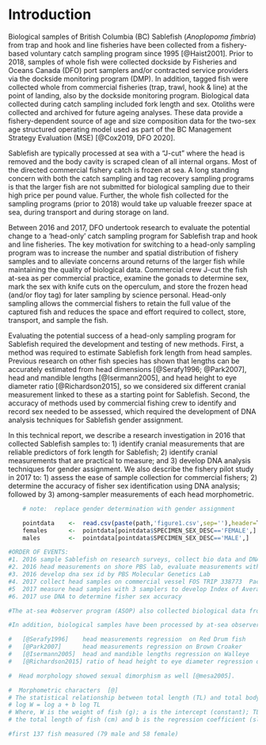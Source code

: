 # Introduction

  Biological samples of British Columbia (BC) Sablefish (*Anoplopoma fimbria*) from trap and hook and line fisheries have been collected from a fishery-based voluntary catch sampling program since 1995 [@Haist2001].  Prior to 2018, samples of whole fish were collected dockside by Fisheries and Oceans Canada (DFO) port samplers and/or contracted service providers via the dockside monitoring program (DMP). In addition, tagged fish were collected whole from commercial fisheries (trap, trawl, hook & line) at the point of landing, also by the dockside monitoring program. Biological data collected during catch sampling included fork length and sex. Otoliths were collected and archived for future ageing analyses.  These data provide a fishery-dependent source of age and size composition data for the two-sex age structured operating model used as part of the BC Management Strategy Evaluation (MSE) [@Cox2019, DFO 2020].
  
  Sablefish are typically processed at sea with a “J-cut” where the head is removed and the body cavity is scraped clean of all internal organs. Most of the directed commercial fishery catch is frozen at sea. A long standing concern with both the catch sampling and tag recovery sampling programs is that the larger fish are not submitted for biological sampling due to their high price per pound value.   Further, the whole fish collected for the sampling programs (prior to 2018) would take up valuable freezer space at sea, during transport and during storage on land.

  Between 2016 and 2017, DFO undertook research to evaluate the potential change to a 'head-only' catch sampling program for Sablefish trap and hook and line fisheries.  The key motivation for switching to a head-only sampling program was to increase the number and spatial distribution of fishery samples and to alleviate concerns around returns of the larger fish  while maintaining the quality of biological data. Commercial crew J-cut the fish at-sea as per commercial practice, examine the gonads to determine sex, mark the sex with knife cuts on the operculum, and store the frozen head (and/or floy tag) for later sampling by science personal. Head-only sampling allows the commercial fishers to retain the full value of the captured fish and reduces the space and effort required to collect, store, transport, and sample the fish.

  Evaluating the potential success of a head-only sampling program for Sablefish required the development and testing of new methods. First, a method was required to estimate Sablefish fork length from head samples. Previous research on other fish species has shown that lengths can be accurately estimated from head dimensions [@Serafy1996; @Park2007], head and mandible lengths [@Isermann2005], and head height to eye diameter ratio [@Richardson2015], so we considered six different cranial measurement linked to these as a starting point for Sablefish.  Second, the accuracy of methods used by commercial fishing crew to identify and record sex needed to be assessed, which required the development of DNA analysis techniques for Sablefish gender assignment.

  In this technical report, we describe a research investigation in 2016 that collected Sablefish samples to: 1) identify cranial measurements that are reliable predictors of fork length for Sablefish; 2) identify cranial measurements that are practical to measure; and 3) develop DNA analysis techniques for gender assignment.  We also describe the fishery pilot study in 2017 to: 1) assess the ease of sample collection for commercial fishers; 2) determine the accuracy of fisher sex identification using DNA analysis; followed by 3) among-sampler measurements of each head morphometric.
  
  

```r
    # note:  replace gender determination with gender assignment

    pointdata    <-  read.csv(paste(path,'figure1.csv',sep=''),header=T)  # read from csv
    females      <-  pointdata[pointdata$SPECIMEN_SEX_DESC=='FEMALE',]
    males        <-  pointdata[pointdata$SPECIMEN_SEX_DESC=='MALE',]

```
  

```r

#ORDER OF EVENTS:
#1. 2016 sample Sablefish on research surveys, collect bio data and DNA
#2. 2016 head measurements on shore PBS lab, evaluate measurements with 5 point scale
#3. 2016 develop dna sex id by PBS Molecular Genetics Lab
#4. 2017 collect head samples on commercial vessel FOS TRIP 338773  Pacific Viking
#5  2017 measure head samples with 3 samplers to develop Index of Average Error
#6. 2017 use DNA to determine fisher sex accuracy

#The at-sea #observer program (ASOP) also collected biological data from the partial at-sea observer coverage (10% of sea days) on commercial trips from 2001 # through to 2005 [@IFMP2001], [@IFMP2004]. 

#In addition, biological samples have been processed by at-sea observers from the offshore seamount fishery that began as an experimental fishery in the 80's [@Murie1996] and moved to a limited-entry #fishery in 2001 [@IFMP2001]. Vessels without an observer have been required to retain a sample of 50/60 frozen Sablefish for the department. The service provider Archipelago Marine Research (AMR) has #been responsible for the Sablefish tag recovery program since the early 1990's, including the collection and biological sampling of tagged fish.

#   [@Serafy1996]    head measurements regression  on Red Drum fish
#   [@Park2007]      head measurements regression on Brown Croaker
#   [@Isermann2005]  head and mandible lengths regression on Walleye
#   [@Richardson2015] ratio of head height to eye diameter regression on New Zealand reef fishes

#  Head morphology showed sexual dimorphism as well [@mesa2005].

#  Morphometric characters  [@]
# The statistical relationship between total length (TL) and total body weight (W) of the fish was derived using the formula:
# log W = log a + b log TL  
# Where, W is the weight of fish (g); a is the intercept (constant); TL is
# the total length of fish (cm) and b is the regression coefficient (slope).

#first 137 fish measured (79 male and 58 female) 

```
\clearpage
